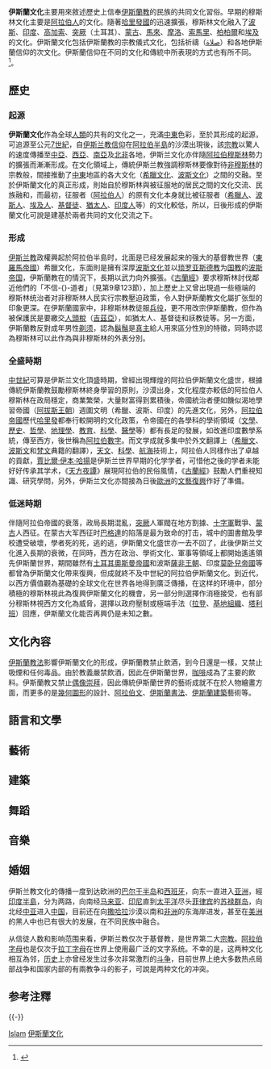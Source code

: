 {{伊斯兰文化}}
'''伊斯蘭文化'''主要用來敘述歷史上信奉[[伊斯蘭教|伊斯蘭教]]的民族的共同文化習俗。早期的穆斯林文化主要是[[阿拉伯人|阿拉伯人]]的文化。隨著[[哈里發國|哈里發國]]的迅速擴張，穆斯林文化融入了[[波斯文化|波斯]]、[[印度文化|印度]]、[[高加索|高加索]]、[[突厥人|突厥]]（土耳其）、[[蒙古文化|蒙古]]、[[馬來人|馬來]]、[[莫洛人|摩洛]]、[[索馬利亞人|索馬里]]、[[柏柏爾人|柏柏爾]]和[[埃及人|埃及]]的文化。伊斯蘭文化包括伊斯蘭教的宗教儀式文化，包括祈禱（[[禮拜_(伊斯蘭教)|صلاة]]）和各地伊斯蘭信仰的次文化。伊斯蘭信仰在不同的文化和傳統中所表現的方式也有所不同。<ref>{{cite web|url=https://www.economist.com/news/international/21577045-new-survey-global-muslim-opinion-dont-expect-consistency-minds-unmade|title=Minds unmade|publisher=|via=The Economist|accessdate=2017-12-18|archive-date=2013-05-03|archive-url=https://web.archive.org/web/20130503014554/https://www.economist.com/news/international/21577045-new-survey-global-muslim-opinion-dont-expect-consistency-minds-unmade|dead-url=no}}</ref>。

== 歷史 ==
===起源===
'''伊斯蘭文化'''作為全球[[人類|人類]]的共有的文化之一，充滿[[中東|中東]]色彩，至於其形成的起源，可追源至公元[[7世紀|7世紀]]，自[[伊斯兰教|伊斯兰教]][[信仰|信仰]]在[[阿拉伯半島|阿拉伯半島]]的沙漠出現後，該[[宗教|宗教]]以驚人的速度傳播至[[中亞|中亞]]、[[西亞|西亞]]、[[南亞|南亞]]及[[北非|北非]]各地，伊斯兰文化亦伴隨[[阿拉伯人|阿拉伯]][[穆斯林|穆斯林]]勢力的擴張而漸漸形成。在文化領域上，傳統伊斯兰教強調穆斯林要像對待[[不信者#伊斯蘭教|非穆斯林]]的宗教般{{Fact|持寬容和尊重態度接納非穆斯林的文化|time=2017-04-02}}，間接推動了[[中東|中東]]地區的各大文化（[[希臘文化|希臘文化]]、[[伊朗文化|波斯文化]]）之間的交融。至於伊斯蘭文化的真正形成，則始自於穆斯林與被征服地的居民之間的文化交流、民族融和，而最初，征服者（[[阿拉伯人|阿拉伯人]]）的原有文化本身就比被征服者（[[希臘人|希臘人]]、[[波斯人|波斯人]]、[[埃及人|埃及人]]、[[基督徒|基督徒]]、[[猶太人|猶太人]]、[[印度人|印度人]]等）的文化較低，所以，日後形成的伊斯蘭文化可說是建基於兩者共同的文化交流之下。

===形成===
[[伊斯兰教|伊斯兰教]]政權興起於阿拉伯半島时，北面是已经发展起来的强大的基督教世界（[[東羅馬帝國|東羅馬帝國]]）希臘文化，东面則是擁有深厚[[波斯文化|波斯文化]]並以[[琐罗亚斯德教|琐罗亚斯德教]]为[[国教|国教]]的[[萨珊王朝|波斯帝国]]，伊斯蘭教在{{Fact|和平發展並不大可能|time=2017-04-02}}的情況下，長期以武力向外擴張。《[[古蘭經|古蘭經]]》要求穆斯林討伐鄰近他們的「不信-{}-道者」（見第9章123節），加上歷史上又曾出現過一些極端的穆斯林统治者对非穆斯林人民实行宗教壓迫政策，令人對伊斯蘭教文化屬扩张型的印象更深。在伊斯蘭國家中，非穆斯林教徒{{Fact|一律不須|time=2017-04-10}}服[[兵役|兵役]]，更不用改宗伊斯蘭教，但作為被保護民是要繳交[[人頭稅|人頭稅]]（[[吉茲亞|吉茲亞]]），如猶太人、基督徒和祆教徒等。另一方面，伊斯蘭教反對成年男性[[剃毛|剃须]]，認為[[鬍鬚|鬍鬚]]是[[真主|真主]]給人用來區分性別的特徵，同時亦認為穆斯林可以此作為與非穆斯林的外表分別。

===全盛時期===
{{Main|伊斯蘭黃金時代}}
[[中世紀|中世紀]]可算是伊斯兰文化頂盛時期，曾經出現輝煌的阿拉伯伊斯蘭文化盛世，根據傳統伊斯蘭教鼓勵穆斯林終身學習的原則，沙漠出身，文化程度亦較低的阿拉伯人穆斯林在政局穩定，商業繁榮，大量財富得到累積後，帝國統治者便如饑似渴地學習帝國（[[阿拔斯王朝|阿拔斯王朝]]）週圍文明（希臘、波斯、印度）的先進文化，另外，[[阿拉伯帝國|阿拉伯帝國]]歷代[[哈里發|哈里發]]都奉行較開明的文化政策，令帝國在的各學科的學術領域（[[文學|文學]]、[[歷史|歷史]]、[[哲學|哲學]]、[[地理學|地理學]]、[[教育|教育]]、[[科學|科學]]、[[醫學|醫學]]等）都有長足的發展，如改進印度數學系統，傳至西方，後世稱為[[阿拉伯數字|阿拉伯數字]]。而文学成就多集中於外文翻譯上（[[希臘文|希臘文]]、[[波斯文|波斯文]]和[[梵文|梵文]]典籍的翻譯），[[天文|天文]]、[[科學|科學]]、[[航海|航海]]技術上，阿拉伯人同樣作出了卓越的貢獻，[[贾比尔|賈比爾·伊本·哈揚]]是伊斯兰世界早期的化学学者，可惜他之後的学者未能好好传承其学术，《[[天方夜譚|天方夜譚]]》展現阿拉伯的民俗風情，《[[古蘭經|古蘭經]]》鼓勵人們重視知識、研究學問，另外，伊斯兰文化亦間接為日後[[歐洲|歐洲]]的[[文藝復興|文藝復興]]作好了準備。

===低迷時期===
伴隨阿拉伯帝國的衰落，政局長期混亂，[[突厥|突厥]]人軍閥在地方割據、[[十字軍|十字軍]]戰爭、[[蒙古|蒙古]]人西征。在蒙古大军西征时[[巴格達|巴格達]]的陷落是最为致命的打击，城中的圖書館及學校遭受破壞，學者死的死，逃的逃，伊斯蘭文化盛世亦一去不回了，此後伊斯兰文化進入長期的衰微，在同時，西方在政治、學術文化、軍事等領域上都開始遙遙領先伊斯蘭世界，期間雖然有[[土耳其|土耳其]][[奧斯曼帝國|奧斯曼帝國]]和波斯[[薩非王朝|薩非王朝]]、印度[[莫卧兒帝國|莫卧兒帝國]]等都曾為伊斯蘭文化帶來復興，但成就終不及中世紀的阿拉伯伊斯蘭文化。到近代，以西方價值觀為基礎的全球文化在世界各地得到廣泛傳播，在这样的环境中，部分積極的穆斯林視此為復興伊斯蘭文化的機會，另一部分則選擇作消極接受，也有部分穆斯林視西方文化為威脅，選擇以政府壓制或極端手法（[[拉登|拉登]]、[[基地組織|基地組織]]、[[塔利班|塔利班]]）回應，伊斯蘭文化能否再興仍是未知之數。

== 文化內容 ==
[[伊斯蘭教法|伊斯蘭教法]]影響伊斯蘭文化的形成，伊斯蘭教禁止飲酒，到今日還是一樣，又禁止吸煙和任何毒品。由於教義嚴禁飲酒，因此在伊斯蘭世界，[[咖啡|咖啡]]成為了主要的飲料。伊斯蘭教又禁止[[偶像崇拜|偶像崇拜]]，因此傳統伊斯蘭世界的藝術成就不在於人物繪畫方面，而更多的是[[幾何圖形|幾何圖形]]的設計、[[阿拉伯文|阿拉伯文]]、[[伊斯蘭書法|伊斯蘭書法]]、[[伊斯蘭建築|伊斯蘭建築]]藝術等。

== 語言和文學 ==
== 藝術 ==
== 建築 ==
== 舞蹈 ==
== 音樂 ==
== 婚姻 ==
伊斯兰教文化的傳播一度到达欧洲的[[巴尔干半岛|巴尔干半岛]]和[[西班牙|西班牙]]，向东一直进入[[亚洲|亚洲]]，經[[印度半島|印度半島]]，分为两路，向南经[[马来西亚半岛地区|马来亚]]、[[印尼|印尼]]直到[[太平洋|太平洋]]尽头[[菲律宾|菲律宾]]的[[苏禄群岛|苏禄群岛]]，向北经[[中亚|中亚]]进入[[中国|中国]]，目前还在向[[撒哈拉|撒哈拉]]沙漠以南和[[非洲|非洲]]的东海岸进发，甚至在[[美洲|美洲]]的黑人中也已有很大的发展，在不同民族中融合。

从信徒人数和影响范围来看，伊斯兰教仅次于基督教，是世界第二大[[宗教|宗教]]。[[阿拉伯字母|阿拉伯字母]]也是仅次于[[拉丁字母|拉丁字母]]在世界上使用最广泛的文字系统。不幸的是，这两种文化相互為邻，[[历史|历史]]上亦曾经发生过多次非常激烈的[[宗教战争|斗争]]，目前世界上绝大多数热点局部战争和国家内部的有兩教争斗的影子，可說是两种文化的冲突。

== 参考注釋 ==
{{reflist}}
{{Commons category|Muslim culture}}

{{-}}
{{伊斯蘭教主題}}

[[Category:各宗教文化|Islam]]
[[Category:伊斯蘭文化|]]